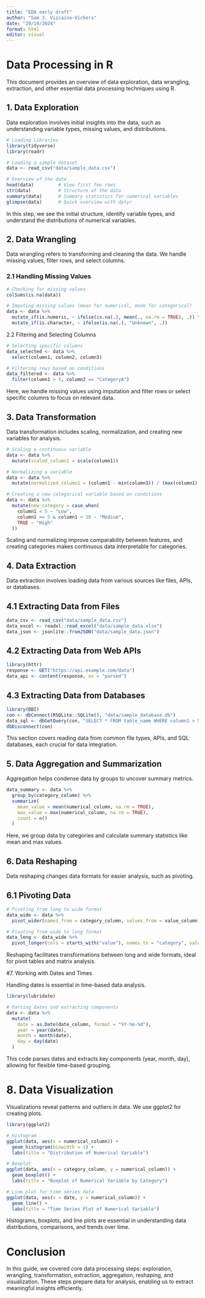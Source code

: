```yaml
---
title: "EDA early draft"
author: "Sam J. Vizcaino-Vickers"
date: "29/10/2024"
format: html
editor: visual
---
```


# Data Processing in R

This document provides an overview of data exploration, data wrangling, extraction, and other essential data processing techniques using R.

## 1. Data Exploration

Data exploration involves initial insights into the data, such as understanding variable types, missing values, and distributions.

```r
# Loading Libraries
library(tidyverse)
library(readr)

# Loading a sample dataset
data <- read_csv("data/sample_data.csv")

# Overview of the data
head(data)         # View first few rows
str(data)          # Structure of the data
summary(data)      # Summary statistics for numerical variables
glimpse(data)      # Quick overview with dplyr
```

In this step, we see the initial structure, identify variable types, and understand the distributions of numerical variables.



## 2. Data Wrangling

Data wrangling refers to transforming and cleaning the data. We handle missing values, filter rows, and select columns.


### 2.1 Handling Missing Values

```r
# Checking for missing values
colSums(is.na(data))

# Imputing missing values (mean for numerical, mode for categorical)
data <- data %>%
  mutate_if(is.numeric, ~ ifelse(is.na(.), mean(., na.rm = TRUE), .)) %>%
  mutate_if(is.character, ~ ifelse(is.na(.), "Unknown", .))

```

2.2 Filtering and Selecting Columns

```r
# Selecting specific columns
data_selected <- data %>%
  select(column1, column2, column3)

# Filtering rows based on conditions
data_filtered <- data %>%
  filter(column1 > 5, column2 == "CategoryA")

```

Here, we handle missing values using imputation and filter rows or select specific columns to focus on relevant data.

## 3. Data Transformation
Data transformation includes scaling, normalization, and creating new variables for analysis.

```r
# Scaling a continuous variable
data <- data %>%
  mutate(scaled_column1 = scale(column1))

# Normalizing a variable
data <- data %>%
  mutate(normalized_column1 = (column1 - min(column1)) / (max(column1) - min(column1)))

# Creating a new categorical variable based on conditions
data <- data %>%
  mutate(new_category = case_when(
    column1 < 5 ~ "Low",
    column1 >= 5 & column1 < 10 ~ "Medium",
    TRUE ~ "High"
  ))
```


Scaling and normalizing improve comparability between features, and creating categories makes continuous data interpretable for categories.

## 4. Data Extraction

Data extraction involves loading data from various sources like files, APIs, or databases.

## 4.1 Extracting Data from Files

```r
data_csv <- read_csv("data/sample_data.csv")
data_excel <- readxl::read_excel("data/sample_data.xlsx")
data_json <- jsonlite::fromJSON("data/sample_data.json")
```

## 4.2 Extracting Data from Web APIs

```r
library(httr)
response <- GET("https://api.example.com/data")
data_api <- content(response, as = "parsed")

```

## 4.3 Extracting Data from Databases
```r
library(DBI)
con <- dbConnect(RSQLite::SQLite(), "data/sample_database.db")
data_sql <- dbGetQuery(con, "SELECT * FROM table_name WHERE column1 > 5")
dbDisconnect(con)

```

This section covers reading data from common file types, APIs, and SQL databases, each crucial for data integration.


## 5. Data Aggregation and Summarization

Aggregation helps condense data by groups to uncover summary metrics.

```r
data_summary <- data %>%
  group_by(category_column) %>%
  summarize(
    mean_value = mean(numerical_column, na.rm = TRUE),
    max_value = max(numerical_column, na.rm = TRUE),
    count = n()
  )
```

Here, we group data by categories and calculate summary statistics like mean and max values.

## 6. Data Reshaping

Data reshaping changes data formats for easier analysis, such as pivoting.


## 6.1 Pivoting Data

```r
# Pivoting from long to wide format
data_wide <- data %>%
  pivot_wider(names_from = category_column, values_from = value_column)

# Pivoting from wide to long format
data_long <- data_wide %>%
  pivot_longer(cols = starts_with("value"), names_to = "category", values_to = "value")
```

Reshaping facilitates transformations between long and wide formats, ideal for pivot tables and matrix analysis.

#7. Working with Dates and Times

Handling dates is essential in time-based data analysis.

```r
library(lubridate)

# Parsing dates and extracting components
data <- data %>%
  mutate(
    date = as.Date(date_column, format = "%Y-%m-%d"),
    year = year(date),
    month = month(date),
    day = day(date)
  )

```


This code parses dates and extracts key components (year, month, day), allowing for flexible time-based grouping.

# 8. Data Visualization

Visualizations reveal patterns and outliers in data. We use ggplot2 for creating plots.

```r
library(ggplot2)

# Histogram
ggplot(data, aes(x = numerical_column)) +
  geom_histogram(binwidth = 1) +
  labs(title = "Distribution of Numerical Variable")

# Boxplot
ggplot(data, aes(x = category_column, y = numerical_column)) +
  geom_boxplot() +
  labs(title = "Boxplot of Numerical Variable by Category")

# Line plot for time series data
ggplot(data, aes(x = date, y = numerical_column)) +
  geom_line() +
  labs(title = "Time Series Plot of Numerical Variable")

```

Histograms, boxplots, and line plots are essential in understanding data distributions, comparisons, and trends over time.

# Conclusion

In this guide, we covered core data processing steps: exploration, wrangling, transformation, extraction, aggregation, reshaping, and visualization. These steps prepare data for analysis, enabling us to extract meaningful insights efficiently.




